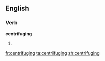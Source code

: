 ==English==

===Verb===
'''centrifuging'''

# {{present participle of|[[centrifuge]]}}

[[fr:centrifuging]]
[[ta:centrifuging]]
[[zh:centrifuging]]